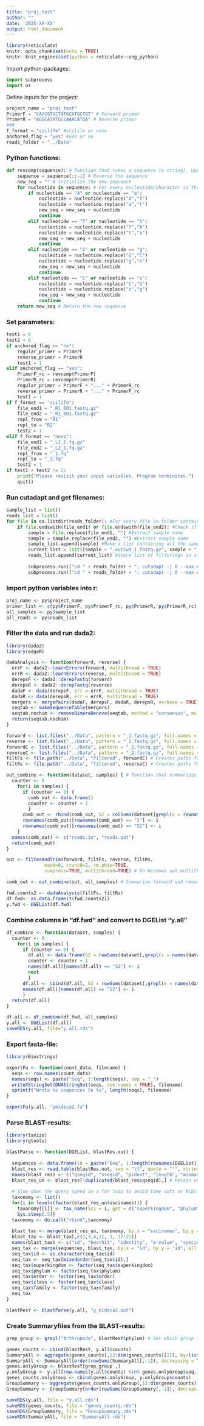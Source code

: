 ---
title: "proj_test"
author: ""
date: '202X-XX-XX'
output: html_document
---

```{r setup, include=FALSE}
library(reticulate)
knitr::opts_chunk$set(echo = TRUE)
knitr::knit_engines$set(python = reticulate::eng_python)
```

Import python-packages:
```{python}
import subprocess
import os
```

Define inputs for the project:
```{python}
project_name = "proj_test"
PrimerF = "CAYCGTGCTATGCATGCTGT" # Forward primer
PrimerR = "AGGCATRTGCCAAACATGA" # Reverse primer
###
f_format = "scilife" #scilife or novo
anchored_flag = "yes" #yes or no
reads_folder = "../Data"
```

### Python functions:
```{python}
def revcomp(sequence): # Function that takes a sequence (a string), upper or lower case, and reverse-complements it
    sequence = sequence[::-1] # Reverse the sequence
    new_seq = "" # Initialize the new sequence
    for nucleotide in sequence: # For every nucleotide/character in the sequence
        if nucleotide == "A" or nucleotide == "a":
            nucleotide = nucleotide.replace("A","T")
            nucleotide = nucleotide.replace("a","t")
            new_seq = new_seq + nucleotide
            continue
        elif nucleotide == "T" or nucleotide == "t":
            nucleotide = nucleotide.replace("T","A")
            nucleotide = nucleotide.replace("t","a")
            new_seq = new_seq + nucleotide
            continue
        elif nucleotide == "G" or nucleotide == "g":
            nucleotide = nucleotide.replace("G","C")
            nucleotide = nucleotide.replace("g","c")
            new_seq = new_seq + nucleotide
            continue
        elif nucleotide == "C" or nucleotide == "c":
            nucleotide = nucleotide.replace("C","G")
            nucleotide = nucleotide.replace("c","g")
            new_seq = new_seq + nucleotide
            continue
    return new_seq # Return the new sequence
```


### Set parameters:
```{python}
test1 = 0
test2 = 0
if anchored_flag == "no":
    regular_primer = PrimerF
    reverse_primer = PrimerR
    test1 = 1
elif anchored_flag == "yes":
    PrimerF_rc = revcomp(PrimerF)
    PrimerR_rc = revcomp(PrimerR)
    regular_primer = PrimerF + "..." + PrimerR_rc
    reverse_primer = PrimerR + "..." + PrimerF_rc
    test1 = 1
if f_format == "scilife":
    file_end1 = "_R1_001.fastq.gz"
    file_end2 = "_R1_001.fastq.gz"
    repl_from = "R1"
    repl_to = "R2"
    test2 = 1
elif f_format == "novo":
    file_end1 = "_L1_1.fq.gz"
    file_end2 = "_L2_1.fq.gz"
    repl_from = "_1.fq"
    repl_to = "_2.fq"
    test2 = 1
if test1 + test2 != 2:
    print("Please revisit your input variables. Program terminates.")
    quit()
```

### Run cutadapt and get filenames:
```{python}
sample_list = list()
reads_list = list()
for file in os.listdir(reads_folder): #For every file in folder containing reads
    if file.endswith(file_end1) or file.endswith(file_end2): #Check if file is a .fastq-read-file
        sample = file.replace(file_end1, "") #Extract sample name
        sample = sample.replace(file_end2, "") #Extract sample name
        sample_list.append(sample) #Make a list containing all the sample-names
        current_list = list([sample + "_outFwd_1.fastq.gz", sample + "_outFwd_2.fastq.gz", sample + "_outRev_1.fastq.gz", sample + "_outRev_2.fastq.gz"]) #Create filtering names and store in a list
        reads_list.append(current_list) #Store list of filterings in a list containing all filtered reads
        
        subprocess.run(["cd " + reads_folder + "; cutadapt -j 0 --max-n=0 --discard-untrimmed -g " + regular_primer + " -G " + reverse_primer + " -o " + current_list[0] + " -p " + current_list[1] + " " + file + " " + file.replace(repl_from, repl_to)], shell=True) #Run cutadapt for regular direction
        subprocess.run(["cd " + reads_folder + "; cutadapt -j 0 --max-n=0 --discard-untrimmed -g " + regular_primer + " -G " + reverse_primer + " -o " + current_list[2] + " -p " + current_list[3] + " " + file.replace(repl_from, repl_to) + " " + file], shell=True) #Run cutadapt in reverse direction
```

### Import python variables into r:
```{r}
proj_name <- py$project_name
primer_list <- c(py$PrimerF, py$PrimerF_rc, py$PrimerR, py$PrimerR_rc)
all_samples <- py$sample_list
all_reads <- py$reads_list
```

### Filter the data and run dada2:
```{r}
library(dada2)
library(edgeR)

dadaAnalysis <- function(forward, reverse) {
  errF <- dada2::learnErrors(forward, multithread = TRUE)
  errR <- dada2::learnErrors(reverse, multithread = TRUE)
  derepsF <- dada2::derepFastq(forward)
  derepsR <- dada2::derepFastq(reverse)
  dadaF <- dada(derepsF, err = errF, multithread = TRUE)
  dadaR <- dada(derepsR, err = errR, multithread = TRUE)
  mergers <- mergePairs(dadaF, derepsF, dadaR, derepsR, verbose = TRUE)
  seqtab <- makeSequenceTable(mergers)
  seqtab.nochim <- removeBimeraDenovo(seqtab, method = "consensus", multithread = TRUE, verbose = TRUE)
  return(seqtab.nochim)
}

forward <- list.files("../Data", pattern = "_1.fastq.gz", full.names = TRUE) # Gets all the names ending with _1 with "full" path
reverse <- list.files("../Data", pattern = "_2.fastq.gz", full.names = TRUE) # Gets -"- ending with _2
forwardC <- list.files("../Data", pattern = "_1.fastq.gz", full.names = FALSE) # Gets all names ending with _1 without full path
reverseC <- list.files("../Data", pattern = "_2.fastq.gz", full.names = FALSE) # Gets -"- ending with _2
filtFs <- file.path("../Data", "filtered", forwardC) # Creates paths for (future?) filtered forward reads
filtRs <- file.path("../Data", "filtered", reverseC) # Creates paths for (future?) filtered reverse reads

out_combine <- function(dataset, samples) { # Function that summarizes rows of forward and reverse counts in the "out"-object
  counter <- 0
    for(i in samples) {
      if (counter == 0) {
        comb_out <- data.frame()
        counter <- counter + 1
        }
      comb_out <- rbind(comb_out, S2 = colSums(dataset[grepl(x = rownames(dataset), pattern = i),]))
      rownames(comb_out)[rownames(comb_out) == "1"] <- i
      rownames(comb_out)[rownames(comb_out) == "S2"] <- i
    }
  names(comb_out) <- c("reads.in", "reads.out")
  return(comb_out)
}

out <- filterAndTrim(forward, filtFs, reverse, filtRs,
              maxN=0, truncQ=2, rm.phix=TRUE,
              compress=TRUE, multithread=TRUE) # On Windows set multithread=FALSE # maxEE=c(2,3),

comb_out <- out_combine(out, all_samples) # Summarize forward and reverse for every sample

fwd.counts2 <- dadaAnalysis(filtFs, filtRs)
df.fwd<- as.data.frame(t(fwd.counts2))
y.fwd <- DGEList(df.fwd)
```

### Combine columns in "df.fwd" and convert to DGEList "y.all"
```{r}
df_combine <- function(dataset, samples) {
  counter <- 0
    for(i in samples) {
      if (counter == 0) {
        df.all <- data.frame(S2 = rowSums(dataset[,grepl(x = names(dataset), pattern = i)]))
        counter <- counter + 1
        names(df.all)[names(df.all) == "S2"] <- i
        next
        }
      df.all <- cbind(df.all, S2 = rowSums(dataset[,grepl(x = names(dataset), pattern = i)]))
      names(df.all)[names(df.all) == "S2"] <- i
      }
  return(df.all)
}

df.all <- df_combine(df.fwd, all_samples)
y.all <- DGEList(df.all)
saveRDS(y.all, file="y.all.rds")
```

### Export fasta-file:
```{r}
library(Biostrings)

exportFa <- function(count_data, filename) {
  seqs <- row.names(count_data)
  names(seqs) <- paste("Seq", 1:length(seqs), sep = "_")
  writeXStringSet(DNAStringSet(seqs, use.names = TRUE), filename)
  sprintf("Wrote %s sequences to %s", length(seqs), filename) 
}

exportFa(y.all, "ymideca2.fa")
```

### Parse BLAST-results:
```{r}
library(taxize)
library(gtools)

blastParse <- function(DGEList, blastRes.out) {
  
  sequences <- data.frame(id = paste("Seq", 1:length(rownames(DGEList)), sep = "_"), seq = row.names(DGEList))
  blast_res <- read.table(blastRes.out, sep = "\t", quote = "'", stringsAsFactors = FALSE)
  names(blast_res) <- c("qseqid", "sseqid", "pident", "length", "mismatch", "gapopen", "qstart", "qend", "sstart", "send", "evalue", "bitscore", "staxids", "sscinames", "scomnames")
  blast_res_un <- blast_res[!duplicated(blast_res$qseqid),] # Retain only best hits
  
  # Slow down the query speed in a for loop to avoid time outs at NCBI
  taxonomy <- list()
  for(i in levels(factor(blast_res_un$sscinames))) {
    taxonomy[[i]] <- tax_name(sci = i, get = c("superkingdom", "phylum", "order", "class", "family"), db = "ncbi")
    Sys.sleep(.5)}
  taxonomy <- do.call("rbind",taxonomy)
  
  blast_tax <- merge(blast_res_un, taxonomy, by.x = "sscinames", by.y = "query", all.x = TRUE)
  blast_tax <- blast_tax[,c(2,3,4,12, 1, 17:21)]
  names(blast_tax) <- c("id", "besthit", "identity", "e-value", "species", "superkingdom", "phylum", "order", "class", "family")
  seq_tax <- merge(sequences, blast_tax, by.x = "id", by.y = "id", all.x = TRUE)
  seq_tax$id <- as.character(seq_tax$id)
  seq_tax <- seq_tax[mixedorder(seq_tax$id),]
  seq_tax$superkingdom <- factor(seq_tax$superkingdom)
  seq_tax$phylum <- factor(seq_tax$phylum)
  seq_tax$order <- factor(seq_tax$order)
  seq_tax$class <- factor(seq_tax$class)
  seq_tax$family <- factor(seq_tax$family)
  seq_tax
}

blastResY <- blastParse(y.all, "y_mideca2.out")
```

### Create Summaryfiles from the BLAST-results:
```{r}
grep_group <- grepl("Arthropoda", blastResY$phylum) # Set which group to put in "GroupSummary"

genes_counts <- cbind(blastResY, y.all$counts)
SummaryAll <- aggregate(genes_counts[,12:dim(genes_counts)[2]], by=list(genes_counts$species), FUN = sum)
SummaryAll <- SummaryAll[order(rowSums(SummaryAll[,-1]), decreasing = TRUE),]
genes.onlyGroup <- blastResY[grep_group ,]
y.onlyGroup <- y.all[row.names(y.all$counts) %in% genes.onlyGroup$seq,]
genes_counts.onlyGroup <- cbind(genes.onlyGroup, y.onlyGroup$counts)
GroupSummary <- aggregate(genes_counts.onlyGroup[,12:dim(genes_counts)[2]], by=list(genes_counts.onlyGroup$species), FUN=sum)
GroupSummary <- GroupSummary[order(rowSums(GroupSummary[,-1]), decreasing = TRUE),]

saveRDS(y.all, file = "y.all.rds")
saveRDS(genes_counts, file = "genes_counts.rds")
saveRDS(GroupSummary, file = "GroupSummary.rds")
saveRDS(SummaryAll, file = "SummaryAll.rds")
```